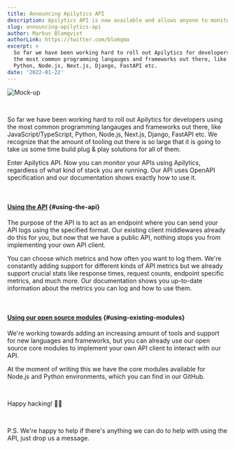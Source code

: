 ```yaml
---
title: Announcing Apilytics API
description: Apilytics API is now available and allows anyone to monitor their APIs with Apilytics regardless of their tech stack.
slug: announcing-apilytics-api
author: Markus Blomqvist
authorLink: https://twitter.com/blomqma
excerpt: >
  So far we have been working hard to roll out Apilytics for developers using
  the most common programming langauges and frameworks out there, like JavaScript/TypeScript,
  Python, Node.js, Next.js, Django, FastAPI etc.
date: '2022-01-22'
---
```


![Mock-up](/mock-ups/time-frame.png)

<br />

So far we have been working hard to roll out Apilytics for developers using
the most common programming langauges and frameworks out there, like JavaScript/TypeScript,
Python, Node.js, Next.js, Django, FastAPI etc. We recognize that the amount of tooling
out there is so large that it is going to take us some time build plug & play solutions
for all of them.

Enter Apilytics API. Now you can monitor your APIs using Apilytics,
regardless of what kind of stack you are running. Our API uses <ExternalLink href="https://swagger.io/specification/">OpenAPI specification</ExternalLink>
and our <Link href={routes.apiDocs}>documentation</Link> shows exactly how to use it.

<br />

#### [Using the API](#using-the-api) {#using-the-api}

The purpose of the API is to act as an endpoint where you can send your API logs using the specified format.
Our existing client middlewares already do this for you, but now that we have a public API, nothing stops you
from implementing your own API client.

You can choose which metrics and how often you want to log them.
We're constantly adding support for different kinds of API metrics but we already support
crucial stats like response times, request counts, endpoint specific metrics, and much more.
Our <Link href={routes.apiDocs}>documentation</Link> shows you up-to-date information about the metrics you can log and how to use them.

<br />

#### [Using our open source modules](#using-existing-modules) {#using-existing-modules}

We're working towards adding an increasing amount of tools and support for new languages and frameworks,
but you can already use our open source core modules to implement your own API client to interact with our API.

At the moment of writing this we have the core modules available for Node.js and Python environments,
which you can find in our <ExternalLink href={routes.github}>GitHub</ExternalLink>.

<br />

Happy hacking! 👨‍💻

<br />

P.S. We're happy to help if there's anything we can do to help with using the API, just drop us a <Link href={routes.contact}>message</Link>.
